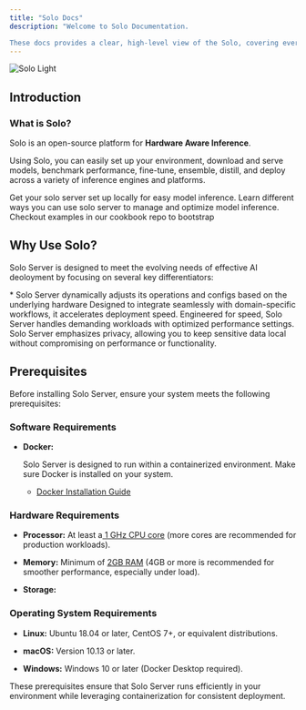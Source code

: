 ```yaml
---
title: "Solo Docs"
description: "Welcome to Solo Documentation. 

These docs provides a clear, high-level view of the Solo, covering everything from installation and command usage to advanced topics and contributions.  "
---
```


<div style={{ display: "flex", justifyContent: "center" }}>
  <img alt="Solo Light" title="Solo Logo" classname="block dark:hidden" src="/SOLO(2).jpg" />
</div>

## Introduction

### What is Solo?

Solo is an open-source platform for **Hardware Aware Inference**.&#x20;

Using Solo, you can easily set up your environment, download and serve models, benchmark performance, fine-tune, ensemble, distill, and deploy across a variety of inference engines and platforms.&#x20;

<CardGroup cols={1}>
  <Card title="Quickstart" icon="download" >
    Get your solo server set up locally for easy model inference.
  </Card>

  <Card title="Tutorials" icon="image" >
    Learn different ways you can use solo server to manage and optimize model inference.
  </Card>

  <Card title="Examples" icon="sparkles">
    Checkout examples in our cookbook repo to bootstrap&#x20;
  </Card>
</CardGroup>

## Why Use Solo?

Solo Server is designed to meet the evolving needs of effective AI deoloyment by focusing on several key differentiators:

<CardGroup cols={2}>
  <Card title="Hardware Aware" icon="screwdriver-wrench" href="https://mintlify.com/docs/settings/global">
    * Solo Server dynamically adjusts its operations and configs based on the underlying hardware
  </Card>

  <Card title="Domain Specific" icon="code" href="https://mintlify.com/docs/api-playground/openapi">
    Designed to integrate seamlessly with domain-specific workflows, it accelerates deployment speed.
  </Card>

  <Card title="Performance Tuned" icon="bolt" href="https://mintlify.com/docs/components/accordion">
    Engineered for speed, Solo Server handles demanding workloads with optimized performance settings.
  </Card>

  <Card title="Private and Pragmatic" icon="lock" href="https://mintlify.com/customers">
    Solo Server emphasizes privacy, allowing you to keep sensitive data local without compromising on performance or functionality.
  </Card>
</CardGroup>

## Prerequisites

Before installing Solo Server, ensure your system meets the following prerequisites:

### Software Requirements

* **Docker:**




  Solo Server is designed to run within a containerized environment. Make sure Docker is installed on your system.

  * [Docker Installation Guide](https://www.docker.com/get-started/)

### Hardware Requirements

* **Processor:** At least a<u> 1 GHz CPU core</u> (more cores are recommended for production workloads).

* **Memory:** Minimum of <u>2GB RAM</u> (4GB or more is recommended for smoother performance, especially under load).

* **Storage:** 

### Operating System Requirements

* **Linux:** Ubuntu 18.04 or later, CentOS 7+, or equivalent distributions.

* **macOS:** Version 10.13 or later.

* **Windows:** Windows 10 or later (Docker Desktop required).

These prerequisites ensure that Solo Server runs efficiently in your environment while leveraging containerization for consistent deployment.